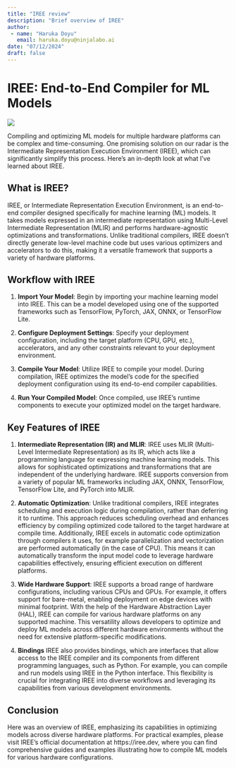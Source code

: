 ```yaml
---
title: "IREE review"
description: "Brief overview of IREE"
author: 
 - name: "Haruka Doyu"
   email: haruka.doyu@ninjalabo.ai
date: "07/12/2024"
draft: false
---
```


# IREE: End-to-End Compiler for ML Models

![](../images/iree.png)

Compiling and optimizing ML models for multiple hardware platforms can be complex and time-consuming. One promising solution on our radar is the Intermediate Representation Execution Environment (IREE), which can significantly simplify this process. Here's an in-depth look at what I’ve learned about IREE.

## What is IREE?

IREE, or Intermediate Representation Execution Environment, is an end-to-end compiler designed specifically for machine learning (ML) models. It takes models expressed in an intermediate representation using Multi-Level Intermediate Representation (MLIR) and performs hardware-agnostic optimizations and transformations. Unlike traditional compilers, IREE doesn't directly generate low-level machine code but uses various optimizers and accelerators to do this, making it a versatile framework that supports a variety of hardware platforms.

## Workflow with IREE

1. **Import Your Model**: Begin by importing your machine learning model into IREE. This can be a model developed using one of the supported frameworks such as TensorFlow, PyTorch, JAX, ONNX, or TensorFlow Lite.

2. **Configure Deployment Settings**: Specify your deployment configuration, including the target platform (CPU, GPU, etc.), accelerators, and any other constraints relevant to your deployment environment.

3. **Compile Your Model**: Utilize IREE to compile your model. During compilation, IREE optimizes the model's code for the specified deployment configuration using its end-to-end compiler capabilities.

4. **Run Your Compiled Model**: Once compiled, use IREE's runtime components to execute your optimized model on the target hardware.

## Key Features of IREE

1. **Intermediate Representation (IR) and MLIR**: IREE uses MLIR (Multi-Level Intermediate Representation) as its IR, which acts like a programming language for expressing machine learning models. This allows for sophisticated optimizations and transformations that are independent of the underlying hardware. IREE supports conversion from a variety of popular ML frameworks including JAX, ONNX, TensorFlow, TensorFlow Lite, and PyTorch into MLIR.

2. **Automatic Optimization**: Unlike traditional compilers, IREE integrates scheduling and execution logic during compilation, rather than deferring it to runtime. This approach reduces scheduling overhead and enhances efficiency by compiling optimized code tailored to the target hardware at compile time. Additionally, IREE excels in automatic code optimization through compilers it uses, for example parallelization and vectorization are performed automatically (in the case of CPU). This means it can automatically transform the input model code to leverage hardware capabilities effectively, ensuring efficient execution on different platforms.

3. **Wide Hardware Support**: IREE supports a broad range of hardware configurations, including various CPUs and GPUs. For example, it offers support for bare-metal, enabling deployment on edge devices with minimal footprint. With the help of the Hardware Abstraction Layer (HAL), IREE can compile for various hardware platforms on any supported machine. This versatility allows developers to optimize and deploy ML models across different hardware environments without the need for extensive platform-specific modifications.

4. **Bindings** IREE also provides bindings, which are interfaces that allow access to the IREE compiler and its components from different programming languages, such as Python. For example, you can compile and run models using IREE in the Python interface. This flexibility is crucial for integrating IREE into diverse workflows and leveraging its capabilities from various development environments.

## Conclusion

Here was an overview of IREE, emphasizing its capabilities in optimizing models across diverse hardware platforms. For practical examples, please visit IREE's official documentation at https://iree.dev, where you can find comprehensive guides and examples illustrating how to compile ML models for various hardware configurations.
